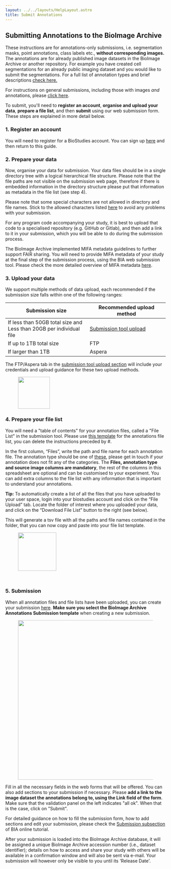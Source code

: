 ```yaml
---
layout: ../../layouts/HelpLayout.astro
title: Submit Annotations
---
```



Submitting Annotations to the BioImage Archive
---------------------------------------

These instructions are for annotations-only submissions, i.e. segmentation masks, point annotations, class labels etc., **without corresponding images.** The annotations are for already published image datasets in the BioImage Archive or another repository. For example you have created cell segmentations for an already public imaging dataset and you would like to submit the segmentations. For a full list of annotation types and brief descriptions [check here.](/bioimage-archive/ai-glossary)

For instructions on general submissions, including those with images *and* annotations, please [click here](/bioimage-archive/submit).

To submit, you'll need to **register an account**, **organise and upload your data**, **prepare a file list**, and then **submit** using our web submission form. These steps are explained in more detail below.

### 1. Register an account

You will need to register for a BioStudies account. You can sign up [here](https://www.ebi.ac.uk/biostudies/submissions/#/signup) and then return to this guide.

### 2. Prepare your data

Now, organise your data for submission. Your data files should be in a single directory tree with a logical hierarchical file structure. Please note that the file paths are not visible on the submission web page, therefore if there is embedded information in the directory structure please put that information as metadata in the file list (see step 4).

Please note that some special characters are not allowed in directory and file names. Stick to the allowed characters listed [here](/bioimage-archive/help-file-list/#namerules) to avoid any problems with your submission. 

For any program code accompanying your study, it is best to upload that code to a specialised repository (e.g. GitHub or Gitlab), and then add a link to it in your submission, which you will be able to do during the submission process. 

The BioImage Archive implemented MIFA metadata guidelines to further support FAIR sharing. You will need to provide MIFA metadata of your study at the final step of the submission process, using the BIA web submission tool. Please check the more detailed overview of MIFA metadata [here](/bioimage-archive/mifa-model-reference).

### 3. Upload your data

We support multiple methods of data upload, each recommended if the submission size falls within one of the following ranges:

| Submission size | Recommended upload method |
| --------------- | ------------------------- |
| If less than 50GB total size and <br/> Less than 20GB per individual file   | [Submission tool upload](https://www.ebi.ac.uk/biostudies/submissions/files)    |
| If up to 1TB total size        | FTP                       |
| If larger than 1TB     | Aspera                    |


The FTP/Aspera tab in the [submission tool upload section](https://www.ebi.ac.uk/biostudies/submissions/files) will include your credentials and upload guidance for these two upload methods.

<figure>
<img src={ftp_aspera.src} alt="" class="float-right float-top" style="height: 100px"/>
<figcaption class="figure-caption"></figcaption>
</figure>

### 4. Prepare your file list

You will need a "table of contents" for your annotation files, called a "File List" in the submission tool. Please use [this template](https://docs.google.com/spreadsheets/d/1yeIp2xZsYSii6WEYpCZvGyCjuYChB0Pd/edit?usp=sharing&ouid=114171845103914552186&rtpof=true&sd=true) for the annotations file list, you can delete the instructions preceded by #. 

In the first column, “Files”, write the path and file name for each annotation file. The annotation type should be one of [these](/bioimage-archive/ai-glossary), please get in touch if your annotation does not fit any of the categories. The **Files, annotation type and source image columns are mandatory**, the rest of the columns in this spreadsheet are optional and can be customised to your experiment. You can add extra columns to the file list with any information that is important to understand your annotations.

**Tip:** To automatically create a list of all the files that you have uploaded to your user space, login into your biostudies account and click on the “File Upload” tab. Locate the folder of interest where you uploaded your data, and click on the “Download File List” button to the right (see below). 

This will generate a tsv file with all the paths and file names contained in the folder, that you can now copy and paste into your file list template.

<figure>
<img src={filelist_button.src} alt="" class="float-center float-top" style="height: 120px"/>
<figcaption class="figure-caption"></figcaption>
</figure>

<br/>

### 5. Submission
When all annotation files and file lists have been uploaded, you can create your submission [here](https://www.ebi.ac.uk/biostudies/submissions/submissions/new;template=bioimages.mifa). **Make sure you select the BioImage Archive Annotations Submission template** when creating a new submission.

<figure>
<img src={BIA_annotation_template_view.src} alt="" class="float-center float-top" style="height: 500px"/>
<figcaption class="figure-caption"></figcaption>
</figure>

Fill in all the necessary fields in the web forms that will be offered. You can also add sections to your submission if necessary. Please **add a link to the image dataset the annotations belong to, using the Link field of the form**. Make sure that the validation panel on the left indicates "all ok". When that is the case, click on "Submit". 

For detailed guidance on how to fill the submission form, how to add sections and edit your submission, please check the <a href={submission_url}>Submission subsection</a> of BIA online tutorial.

After your submission is loaded into the BioImage Archive database, it will be assigned a unique BioImage Archive accession number (i.e., dataset identifier); details on how to access and share your study with others will be available in a confirmation window and will also be sent via e-mail. Your submission will however only be visible to you until its 'Release Date'.

